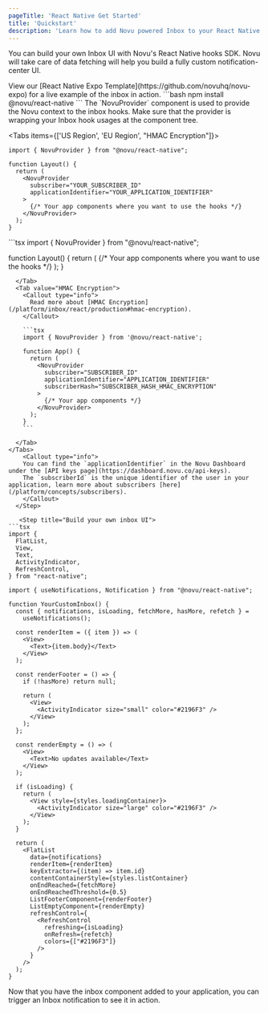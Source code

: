 ```yaml
---
pageTitle: 'React Native Get Started'
title: 'Quickstart'
description: 'Learn how to add Novu powered Inbox to your React Native app'
---
```



You can build your own Inbox UI with Novu's React Native hooks SDK. Novu will take care of data fetching will help you build a fully custom notification-center UI.

<Callout type="info">
  View our [React Native Expo Template](https://github.com/novuhq/novu-expo) for a live example of
  the inbox in action.
</Callout>

<Steps>
  <Step title="Install the React Native hooks SDK">
  ```bash
  npm install @novu/react-native
  ```
  </Step>

  <Step title="Add the Novu provider to your react-native file">
    The `NovuProvider` component is used to provide the Novu context to the inbox hooks. Make sure that the provider is wrapping your Inbox hook usages at the component tree.

<Tabs items={['US Region', 'EU Region', "HMAC Encryption"]}>
  <Tab value="US Region">
```tsx
import { NovuProvider } from "@novu/react-native";

function Layout() {
  return (
    <NovuProvider
      subscriber="YOUR_SUBSCRIBER_ID"
      applicationIdentifier="YOUR_APPLICATION_IDENTIFIER"
    >
      {/* Your app components where you want to use the hooks */}
    </NovuProvider>
  );
}
```
  </Tab>

  <Tab value="EU Region">
```tsx
import { NovuProvider } from "@novu/react-native";

function Layout() {
  return (
    <NovuProvider
      subscriber="YOUR_SUBSCRIBER_ID"
      applicationIdentifier="YOUR_APPLICATION_IDENTIFIER"
      apiUrl="https://eu.api.novu.co"
      socketUrl="wss://eu.socket.novu.co"
    >
      {/* Your app components where you want to use the hooks */}
      <YourCustomInbox />
    </NovuProvider>
  );
}
```
  </Tab>
  <Tab value="HMAC Encryption">
    <Callout type="info">
      Read more about [HMAC Encryption](/platform/inbox/react/production#hmac-encryption).
    </Callout>

    ```tsx
    import { NovuProvider } from '@novu/react-native';

    function App() {
      return (
        <NovuProvider
          subscriber="SUBSCRIBER_ID"
          applicationIdentifier="APPLICATION_IDENTIFIER"
          subscriberHash="SUBSCRIBER_HASH_HMAC_ENCRYPTION"
        >
          {/* Your app components */}
        </NovuProvider>
      );
    }
    ```

  </Tab>
</Tabs>
    <Callout type="info">
    You can find the `applicationIdentifier` in the Novu Dashboard under the [API keys page](https://dashboard.novu.co/api-keys).
    The `subscriberId` is the unique identifier of the user in your application, learn more about subscribers [here](/platform/concepts/subscribers).
    </Callout>
  </Step>

   <Step title="Build your own inbox UI">
```tsx
import {
  FlatList,
  View,
  Text,
  ActivityIndicator,
  RefreshControl,
} from "react-native";

import { useNotifications, Notification } from "@novu/react-native";

function YourCustomInbox() {
  const { notifications, isLoading, fetchMore, hasMore, refetch } =
    useNotifications();

  const renderItem = ({ item }) => (
    <View>
      <Text>{item.body}</Text>
    </View>
  );

  const renderFooter = () => {
    if (!hasMore) return null;

    return (
      <View>
        <ActivityIndicator size="small" color="#2196F3" />
      </View>
    );
  };

  const renderEmpty = () => (
    <View>
      <Text>No updates available</Text>
    </View>
  );

  if (isLoading) {
    return (
      <View style={styles.loadingContainer}>
        <ActivityIndicator size="large" color="#2196F3" />
      </View>
    );
  }

  return (
    <FlatList
      data={notifications}
      renderItem={renderItem}
      keyExtractor={(item) => item.id}
      contentContainerStyle={styles.listContainer}
      onEndReached={fetchMore}
      onEndReachedThreshold={0.5}
      ListFooterComponent={renderFooter}
      ListEmptyComponent={renderEmpty}
      refreshControl={
        <RefreshControl
          refreshing={isLoading}
          onRefresh={refetch}
          colors={["#2196F3"]}
        />
      }
    />
  );
}
```

  </Step>

  <Step title="Trigger a notification">
    Now that you have the inbox component added to your application, you can trigger an Inbox notification to see it in action.
  </Step>
</Steps>
